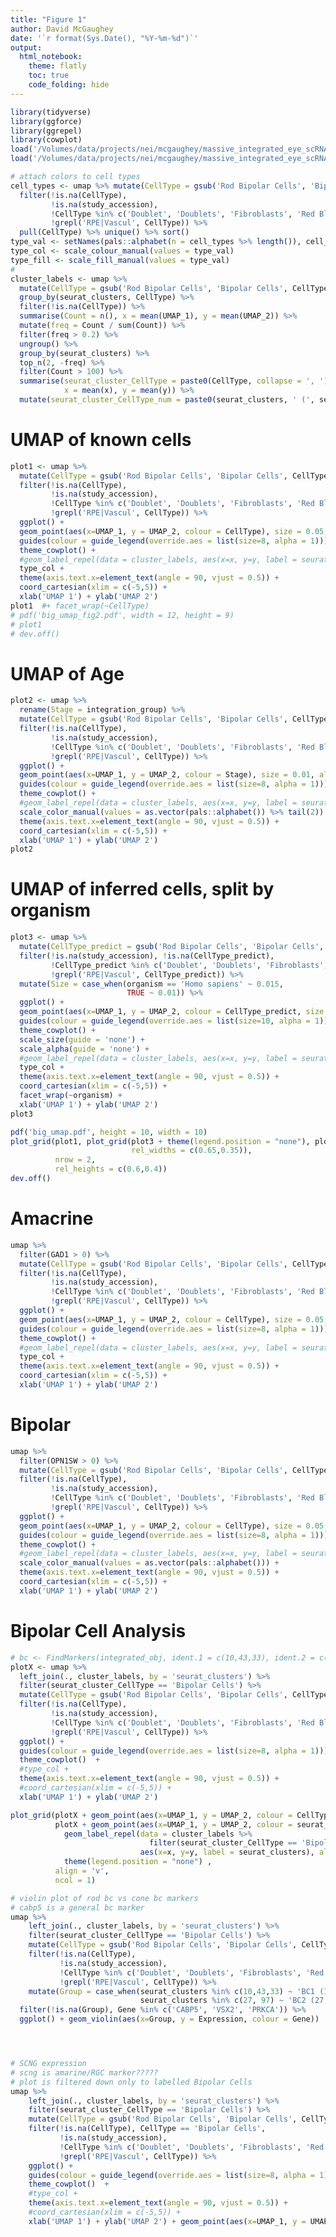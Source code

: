 ```yaml
---
title: "Figure 1"
author: David McGaughey
date: '`r format(Sys.Date(), "%Y-%m-%d")`'
output: 
  html_notebook:
    theme: flatly
    toc: true
    code_folding: hide
---
```

```r
library(tidyverse)
library(ggforce)
library(ggrepel)
library(cowplot)
load('/Volumes/data/projects/nei/mcgaughey/massive_integrated_eye_scRNA/umap_fastMNN__mindist001__pc200_2.Rdata')
load('/Volumes/data/projects/nei/mcgaughey/massive_integrated_eye_scRNA/umap/Mus_musculus_Macaca_fascicularis_Homo_sapiens__standard__full__batch__fastMNN__dims50.umap.Rdata')

# attach colors to cell types
cell_types <- umap %>% mutate(CellType = gsub('Rod Bipolar Cells', 'Bipolar Cells', CellType)) %>% 
  filter(!is.na(CellType), 
         !is.na(study_accession), 
         !CellType %in% c('Doublet', 'Doublets', 'Fibroblasts', 'Red Blood Cells'),
         !grepl('RPE|Vascul', CellType)) %>% 
  pull(CellType) %>% unique() %>% sort()
type_val <- setNames(pals::alphabet(n = cell_types %>% length()), cell_types)
type_col <- scale_colour_manual(values = type_val)
type_fill <- scale_fill_manual(values = type_val)
# 
cluster_labels <- umap %>%
  mutate(CellType = gsub('Rod Bipolar Cells', 'Bipolar Cells', CellType)) %>%
  group_by(seurat_clusters, CellType) %>%
  filter(!is.na(CellType)) %>%
  summarise(Count = n(), x = mean(UMAP_1), y = mean(UMAP_2)) %>%
  mutate(freq = Count / sum(Count)) %>%
  filter(freq > 0.2) %>%
  ungroup() %>%
  group_by(seurat_clusters) %>%
  top_n(2, -freq) %>%
  filter(Count > 100) %>%
  summarise(seurat_cluster_CellType = paste0(CellType, collapse = ', '),
            x = mean(x), y = mean(y)) %>%
  mutate(seurat_cluster_CellType_num = paste0(seurat_clusters, ' (', seurat_cluster_CellType, ')'))
```

# UMAP of known cells
```r
plot1 <- umap %>% 
  mutate(CellType = gsub('Rod Bipolar Cells', 'Bipolar Cells', CellType)) %>% 
  filter(!is.na(CellType), 
         !is.na(study_accession), 
         !CellType %in% c('Doublet', 'Doublets', 'Fibroblasts', 'Red Blood Cells'),
         !grepl('RPE|Vascul', CellType)) %>%
  ggplot() + 
  geom_point(aes(x=UMAP_1, y = UMAP_2, colour = CellType), size = 0.05, alpha = 0.1) + 
  guides(colour = guide_legend(override.aes = list(size=8, alpha = 1))) + 
  theme_cowplot() + 
  #geom_label_repel(data = cluster_labels, aes(x=x, y=y, label = seurat_cluster_CellType_num ), alpha = 0.8, size = 2) +
  type_col + 
  theme(axis.text.x=element_text(angle = 90, vjust = 0.5)) +
  coord_cartesian(xlim = c(-5,5)) +
  xlab('UMAP 1') + ylab('UMAP 2')
plot1  #+ facet_wrap(~CellType)
# pdf('big_umap_fig2.pdf', width = 12, height = 9)
# plot1
# dev.off()
```

# UMAP of Age
```r
plot2 <- umap %>% 
  rename(Stage = integration_group) %>% 
  mutate(CellType = gsub('Rod Bipolar Cells', 'Bipolar Cells', CellType)) %>% 
  filter(!is.na(CellType), 
         !is.na(study_accession), 
         !CellType %in% c('Doublet', 'Doublets', 'Fibroblasts', 'Red Blood Cells'),
         !grepl('RPE|Vascul', CellType)) %>%
  ggplot() + 
  geom_point(aes(x=UMAP_1, y = UMAP_2, colour = Stage), size = 0.01, alpha = 0.01) + 
  guides(colour = guide_legend(override.aes = list(size=8, alpha = 1))) + 
  theme_cowplot() + 
  #geom_label_repel(data = cluster_labels, aes(x=x, y=y, label = seurat_cluster_CellType_num )) +
  scale_color_manual(values = as.vector(pals::alphabet()) %>% tail(2)) + 
  theme(axis.text.x=element_text(angle = 90, vjust = 0.5)) +
  coord_cartesian(xlim = c(-5,5)) +
  xlab('UMAP 1') + ylab('UMAP 2')
plot2
```

# UMAP of inferred cells, split by organism
```r
plot3 <- umap %>% 
  mutate(CellType_predict = gsub('Rod Bipolar Cells', 'Bipolar Cells', CellType)) %>% 
  filter(!is.na(study_accession), !is.na(CellType_predict),
         !CellType_predict %in% c('Doublet', 'Doublets', 'Fibroblasts', 'Red Blood Cells'),
         !grepl('RPE|Vascul', CellType_predict)) %>%
  mutate(Size = case_when(organism == 'Homo sapiens' ~ 0.015,
                          TRUE ~ 0.01)) %>% 
  ggplot() + 
  geom_point(aes(x=UMAP_1, y = UMAP_2, colour = CellType_predict, size = Size), alpha = 0.1) + 
  guides(colour = guide_legend(override.aes = list(size=10, alpha = 1))) + 
  theme_cowplot() + 
  scale_size(guide = 'none') +
  scale_alpha(guide = 'none') +
  #geom_label_repel(data = cluster_labels, aes(x=x, y=y, label = seurat_cluster_CellType_num )) +
  type_col + 
  theme(axis.text.x=element_text(angle = 90, vjust = 0.5)) +
  coord_cartesian(xlim = c(-5,5)) + 
  facet_wrap(~organism) +
  xlab('UMAP 1') + ylab('UMAP 2')
plot3
```

```r
pdf('big_umap.pdf', height = 10, width = 10)
plot_grid(plot1, plot_grid(plot3 + theme(legend.position = "none"), plot2, 
                           rel_widths = c(0.65,0.35)), 
          nrow = 2, 
          rel_heights = c(0.6,0.4))
dev.off()
```

# Amacrine
```r
umap %>% 
  filter(GAD1 > 0) %>% 
  mutate(CellType = gsub('Rod Bipolar Cells', 'Bipolar Cells', CellType)) %>% 
  filter(!is.na(CellType), 
         !is.na(study_accession), 
         !CellType %in% c('Doublet', 'Doublets', 'Fibroblasts', 'Red Blood Cells'),
         !grepl('RPE|Vascul', CellType)) %>%
  ggplot() + 
  geom_point(aes(x=UMAP_1, y = UMAP_2, colour = CellType), size = 0.05, alpha = 0.1) + 
  guides(colour = guide_legend(override.aes = list(size=8, alpha = 1))) + 
  theme_cowplot() + 
  #geom_label_repel(data = cluster_labels, aes(x=x, y=y, label = seurat_cluster_CellType_num )) +
  type_col + 
  theme(axis.text.x=element_text(angle = 90, vjust = 0.5)) +
  coord_cartesian(xlim = c(-5,5)) +
  xlab('UMAP 1') + ylab('UMAP 2')
```

# Bipolar
```r
umap %>% 
  filter(OPN1SW > 0) %>% 
  mutate(CellType = gsub('Rod Bipolar Cells', 'Bipolar Cells', CellType)) %>% 
  filter(!is.na(CellType), 
         !is.na(study_accession), 
         !CellType %in% c('Doublet', 'Doublets', 'Fibroblasts', 'Red Blood Cells'),
         !grepl('RPE|Vascul', CellType)) %>%
  ggplot() + 
  geom_point(aes(x=UMAP_1, y = UMAP_2, colour = CellType), size = 0.05, alpha = 0.1) + 
  guides(colour = guide_legend(override.aes = list(size=8, alpha = 1))) + 
  theme_cowplot() + 
  #geom_label_repel(data = cluster_labels, aes(x=x, y=y, label = seurat_cluster_CellType_num )) +
  scale_color_manual(values = as.vector(pals::alphabet())) + 
  theme(axis.text.x=element_text(angle = 90, vjust = 0.5)) +
  coord_cartesian(xlim = c(-5,5)) +
  xlab('UMAP 1') + ylab('UMAP 2')
```

# Bipolar Cell Analysis
```r
# bc <- FindMarkers(integrated_obj, ident.1 = c(10,43,33), ident.2 = c(27,97))
plotX <- umap %>% 
  left_join(., cluster_labels, by = 'seurat_clusters') %>% 
  filter(seurat_cluster_CellType == 'Bipolar Cells') %>% 
  mutate(CellType = gsub('Rod Bipolar Cells', 'Bipolar Cells', CellType)) %>% 
  filter(!is.na(CellType), 
         !is.na(study_accession), 
         !CellType %in% c('Doublet', 'Doublets', 'Fibroblasts', 'Red Blood Cells'),
         !grepl('RPE|Vascul', CellType)) %>%
  ggplot() + 
  guides(colour = guide_legend(override.aes = list(size=8, alpha = 1))) + 
  theme_cowplot()  +
  #type_col + 
  theme(axis.text.x=element_text(angle = 90, vjust = 0.5)) +
  #coord_cartesian(xlim = c(-5,5)) +
  xlab('UMAP 1') + ylab('UMAP 2')

plot_grid(plotX + geom_point(aes(x=UMAP_1, y = UMAP_2, colour = CellType), size = 0.5, alpha = 0.1) + type_col + theme(legend.position = "none"), 
          plotX + geom_point(aes(x=UMAP_1, y = UMAP_2, colour = seurat_clusters), size = 0.5, alpha = 0.1) +
            geom_label_repel(data = cluster_labels %>% 
                               filter(seurat_cluster_CellType == 'Bipolar Cells'), 
                             aes(x=x, y=y, label = seurat_clusters), alpha = 0.8, size = 4) +
            theme(legend.position = "none") , 
          align = 'v',
          ncol = 1)

# violin plot of rod bc vs cone bc markers
# cabp5 is a general bc marker
umap %>% 
    left_join(., cluster_labels, by = 'seurat_clusters') %>% 
    filter(seurat_cluster_CellType == 'Bipolar Cells') %>% 
    mutate(CellType = gsub('Rod Bipolar Cells', 'Bipolar Cells', CellType)) %>% 
    filter(!is.na(CellType), 
           !is.na(study_accession), 
           !CellType %in% c('Doublet', 'Doublets', 'Fibroblasts', 'Red Blood Cells'),
           !grepl('RPE|Vascul', CellType)) %>% 
    mutate(Group = case_when(seurat_clusters %in% c(10,43,33) ~ 'BC1 (10, 43, 33)',
                             seurat_clusters %in% c(27, 97) ~ 'BC2 (27, 97)')) %>% gather(Gene, Expression, RHO:SCGN) %>% 
  filter(!is.na(Group), Gene %in% c('CABP5', 'VSX2', 'PRKCA')) %>% 
  ggplot() + geom_violin(aes(x=Group, y = Expression, colour = Gene))




# SCNG expression
# scng is amarine/RGC marker?????
# plot is filtered down only to labelled Bipolar Cells
umap %>% 
    left_join(., cluster_labels, by = 'seurat_clusters') %>% 
    filter(seurat_cluster_CellType == 'Bipolar Cells') %>% 
    mutate(CellType = gsub('Rod Bipolar Cells', 'Bipolar Cells', CellType)) %>% 
    filter(!is.na(CellType), CellType == 'Bipolar Cells',
           !is.na(study_accession), 
           !CellType %in% c('Doublet', 'Doublets', 'Fibroblasts', 'Red Blood Cells'),
           !grepl('RPE|Vascul', CellType)) %>%
    ggplot() + 
    guides(colour = guide_legend(override.aes = list(size=8, alpha = 1))) + 
    theme_cowplot()  +
    #type_col + 
    theme(axis.text.x=element_text(angle = 90, vjust = 0.5)) +
    #coord_cartesian(xlim = c(-5,5)) +
    xlab('UMAP 1') + ylab('UMAP 2') + geom_point(aes(x=UMAP_1, y = UMAP_2, colour = SNCG), size = 0.5, alpha = 0.1) + scale_color_viridis_c() 
```

